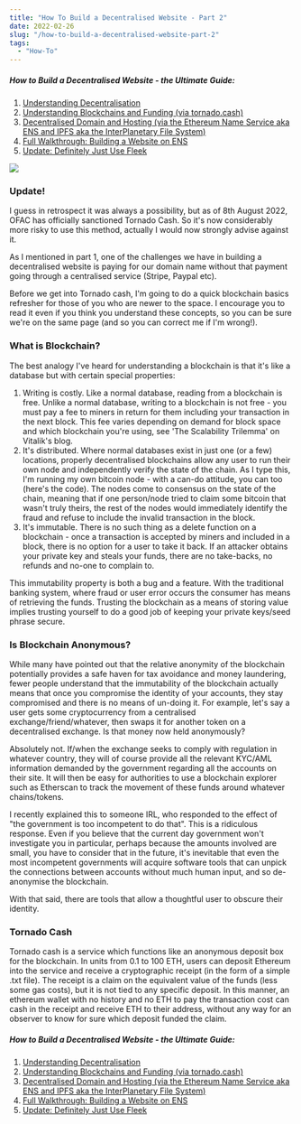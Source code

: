 ```yaml
---
title: "How To Build a Decentralised Website - Part 2"
date: 2022-02-26
slug: "/how-to-build-a-decentralised-website-part-2"
tags:
  - "How-To"
---
```


##### How to Build a Decentralised Website - the Ultimate Guide:

1. [Understanding Decentralisation](https://defibuilder.eth.limo/how-to-build-a-decentralised-website-part-1)
2. [Understanding Blockchains and Funding (via tornado.cash)](https://defibuilder.eth.limo/how-to-build-a-decentralised-website-part-2)
3. [Decentralised Domain and Hosting (via the Ethereum Name Service aka ENS and IPFS aka the InterPlanetary File System)](https://defibuilder.eth.limo/how-to-build-a-decentralised-website-part-3)
4. [Full Walkthrough: Building a Website on ENS](https://defibuilder.eth.limo/how-to-build-a-decentralised-website-part-4)
5. [Update: Definitely Just Use Fleek](https://defibuilder.eth.limo/how-to-build-a-decentralised-website-part-5)

![](https://i.gyazo.com/39431082d31649372224e33216607baa.jpg)

### Update!
I guess in retrospect it was always a possibility, but as of 8th August 2022, OFAC has officially sanctioned Tornado Cash. So it's now considerably more risky to use this method, actually I would now strongly advise against it.

As I mentioned in part 1, one of the challenges we have in building a decentralised website is paying for our domain name without that payment going through a centralised service (Stripe, Paypal etc).

Before we get into Tornado cash, I'm going to do a quick blockchain basics refresher for those of you who are newer to the space. I encourage you to read it even if you think you understand these concepts, so you can be sure we're on the same page (and so you can correct me if I'm wrong!).

### What is Blockchain?
The best analogy I've heard for understanding a blockchain is that it's like a database but with certain special properties:

1. Writing is costly. Like a normal database, reading from a blockchain is free. Unlike a normal database, writing to a blockchain is not free - you must pay a fee to miners in return for them including your transaction in the next block. This fee varies depending on demand for block space and which blockchain you're using, see 'The Scalability Trilemma' on Vitalik's blog.
2. It's distributed. Where normal databases exist in just one (or a few) locations, properly decentralised blockchains allow any user to run their own node and independently verify the state of the chain. As I type this, I'm running my own bitcoin node - with a can-do attitude, you can too (here's the code). The nodes come to consensus on the state of the chain, meaning that if one person/node tried to claim some bitcoin that wasn't truly theirs, the rest of the nodes would immediately identify the fraud and refuse to include the invalid transaction in the block.
3. It's immutable. There is no such thing as a delete function on a blockchain - once a transaction is accepted by miners and included in a block, there is no option for a user to take it back. If an attacker obtains your private key and steals your funds, there are no take-backs, no refunds and no-one to complain to.

This immutability property is both a bug and a feature. With the traditional banking system, where fraud or user error occurs the consumer has means of retrieving the funds. Trusting the blockchain as a means of storing value implies trusting yourself to do a good job of keeping your private keys/seed phrase secure.

### Is Blockchain Anonymous?
While many have pointed out that the relative anonymity of the blockchain potentially provides a safe haven for tax avoidance and money laundering, fewer people understand that the immutability of the blockchain actually means that once you compromise the identity of your accounts, they stay compromised and there is no means of un-doing it. For example, let's say a user gets some cryptocurrency from a centralised exchange/friend/whatever, then swaps it for another token on a decentralised exchange. Is that money now held anonymously?

Absolutely not. If/when the exchange seeks to comply with regulation in whatever country, they will of course provide all the relevant KYC/AML information demanded by the government regarding all the accounts on their site. It will then be easy for authorities to use a blockchain explorer such as Etherscan to track the movement of these funds around whatever chains/tokens.

I recently explained this to someone IRL, who responded to the effect of "the government is too incompetent to do that". This is a ridiculous response. Even if you believe that the current day government won't investigate you in particular, perhaps because the amounts involved are small, you have to consider that in the future, it's inevitable that even the most incompetent governments will acquire software tools that can unpick the connections between accounts without much human input, and so de-anonymise the blockchain.

With that said, there are tools that allow a thoughtful user to obscure their identity.

### Tornado Cash
Tornado cash is a service which functions like an anonymous deposit box for the blockchain. In units from 0.1 to 100 ETH, users can deposit Ethereum into the service and receive a cryptographic receipt (in the form of a simple .txt file). The receipt is a claim on the equivalent value of the funds (less some gas costs), but it is not tied to any specific deposit. In this manner, an ethereum wallet with no history and no ETH to pay the transaction cost can cash in the receipt and receive ETH to their address, without any way for an observer to know for sure which deposit funded the claim.

##### How to Build a Decentralised Website - the Ultimate Guide:

1. [Understanding Decentralisation](https://defibuilder.eth.limo/how-to-build-a-decentralised-website-part-1)
2. [Understanding Blockchains and Funding (via tornado.cash)](https://defibuilder.eth.limo/how-to-build-a-decentralised-website-part-2)
3. [Decentralised Domain and Hosting (via the Ethereum Name Service aka ENS and IPFS aka the InterPlanetary File System)](https://defibuilder.eth.limo/how-to-build-a-decentralised-website-part-3)
4. [Full Walkthrough: Building a Website on ENS](https://defibuilder.eth.limo/how-to-build-a-decentralised-website-part-4)
5. [Update: Definitely Just Use Fleek](https://defibuilder.eth.limo/how-to-build-a-decentralised-website-part-5)